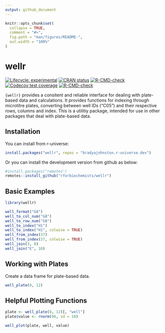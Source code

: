 ```yaml
---
output: github_document
---
```


<!-- README.md is generated from README.Rmd. Please edit that file -->

```r
knitr::opts_chunk$set(
  collapse = TRUE,
  comment = "#>",
  fig.path = "man/figures/README-",
  out.width = "100%"
)
```

# wellr

<!-- badges: start -->
[![Lifecycle: experimental](https://img.shields.io/badge/lifecycle-experimental-orange.svg)](https://lifecycle.r-lib.org/articles/stages.html#experimental)
[![CRAN status](https://www.r-pkg.org/badges/version/wellr)](https://CRAN.R-project.org/package=wellr)
[![R-CMD-check](https://github.com/rforbiochemists/wellr/workflows/R-CMD-check/badge.svg)](https://github.com/rforbiochemists/wellr/actions)
[![Codecov test coverage](https://codecov.io/gh/rforbiochemists/wellr/branch/master/graph/badge.svg)](https://app.codecov.io/gh/rforbiochemists/wellr?branch=master)
[![R-CMD-check](https://github.com/rforbiochemists/wellr/actions/workflows/R-CMD-check.yaml/badge.svg)](https://github.com/rforbiochemists/wellr/actions/workflows/R-CMD-check.yaml)
<!-- badges: end -->

`{wellr}` provides a consitent and reliable interface for dealing with plate-based data and calculations. It provides functions for indexing through microtitre plates, converting between well IDs ("C05") and their respective rows, columns and index. This is a utilitiy package, intended for use in other packages that deal with plate-based data.

## Installation

<!-- You can install the released version of wellr from [CRAN](https://CRAN.R-project.org) with: -->
You can install from r-universe: 
``` r
install.packages("wellr", repos = "bradyajohnston.r-universe.dev")
```

Or you can install the development version from github as below:

``` r
#install.packages("remotes")
remotes::install_github("rforbiochemists/wellr")
```

## Basic Examples

```r
library(wellr)

well_format("G8")
well_to_col_num("G8")
well_to_row_num("G8")
well_to_index("H1")
well_to_index("H1", colwise = TRUE)
well_from_index(37)
well_from_index(37, colwise = TRUE)
well_join(3, 8)
well_join("E", 10)

```

## Working with Plates

Create a data frame for plate-based data.
```r
well_plate(8, 12)
```


## Helpful Plotting Functions

```r
plate <- well_plate(8, 12)[, "well"]
plate$value <- rnorm(96, sd = 10)

well_plot(plate, well, value)
```

